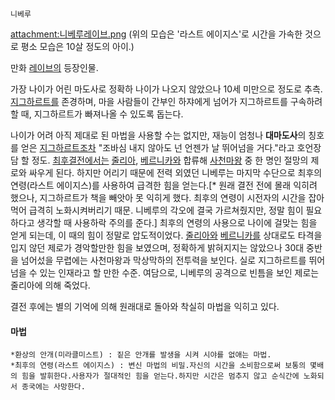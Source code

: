  니베루
attachment:니베루레이브.png
(위의 모습은 '라스트 에이지스'로 시간을 가속한 것으로 평소 모습은 10살 정도의 아이.)

만화 [[레이브]]의 등장인물.

가장 나이가 어린 마도사로 정확하 나이가 나오지 않았으나 10세 미만으로 정도로 추측.
[[지그하르트]]를 존경하며, 마을 사람들이 간부인 하쟈에게 넘어가 지그하르트를 구속하려 할 때, 지그하르트가 빠져나올 수 있도록 돕는다.

나이가 어려 아직 제대로 된 마법을 사용할 수는 없지만, 재능이 엄청나 '''대마도사'''의 칭호를 얻은 [[지그하르트]]조차 "조바심 내지 않아도 넌 언젠가 날 뛰어넘을 거다."라고 호언장담 할 정도.
[[최후결전]]에서는 [[줄리아]], [[베르니카]]와 합류해 [[사천마왕]] 중 한 명인 절망의 제로와 싸우게 된다.
하지만 어리기 때문에 전력 외였던 니베루는 마지막 수단으로 최후의 연령(라스트 에이지스)를 사용하여 급격한 힘을 얻는다.[* 원래 결전 전에 몰래 익히려 했으나, 지그하르트가 책을 빼앗아 못 익히게 했다. 최후의 연령이 시전자의 시간을 잡아먹어 급격히 노화시켜버리기 때문. 니베루의 각오에 결국 가르쳐줬지만, 정말 힘이 필요하다고 생각할 때 사용하락 주의를 준다.] 최후의 연령의 사용으로 나이에 걸맞는 힘을 얻게 되는데, 이 때의 힘이 정말로 압도적이었다. [[줄리아]]와 [[베르니카]]를 상대로도 타격을 입지 않던 제로가 경악할만한 힘을 보였으며, 정확하게 밝혀지지는 않았으나 30대 중반을 넘어섰을 무렵에는 사천마왕과 막상막하의 전투력을 보인다. 실로 지그하르트를 뛰어넘을 수 있는 인재라고 할 만한 수준. 여담으로, 니베루의 공격으로 빈틈을 보인 제로는 줄리아에 의해 죽었다.

결전 후에는 별의 기억에 의해 원래대로 돌아와 착실히 마법을 익히고 있다.

==== 마법 ====
 *환상의 안개(미라클미스트) : 짙은 안개를 발생을 시켜 시야를 없애는 마법.
 *최후의 연령(라스트 에이지스) : 변신 마법의 비밀.자신의 시간을 소비함으로써 보통의 몇배의 힘을 발휘한다.사용자가 절대적인 힘을 얻는다.하지만 시간은 멈추지 않고 순식간에 노화되서 종국에는 사망한다.
